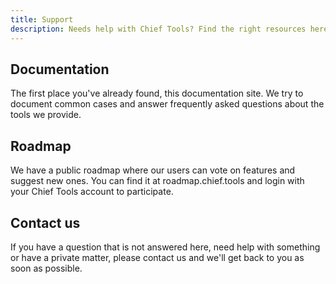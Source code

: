 ```yaml
---
title: Support
description: Needs help with Chief Tools? Find the right resources here.
---
```


## Documentation

The first place you've already found, this <ExternalLink href="https://docs.chief.tools">documentation site</ExternalLink>. We try to document common cases and answer frequently asked questions about the tools we provide.

## Roadmap

We have a public roadmap where our users can vote on features and suggest new ones. You can find it at <ExternalLink href="https://roadmap.chief.tools">roadmap.chief.tools</ExternalLink> and login with your Chief Tools account to participate.

## Contact us

If you have a question that is not answered here, need help with something or have a private matter, please <ExternalLink href="https://chief.app/contact">contact us</ExternalLink> and we'll get back to you as soon as possible.
